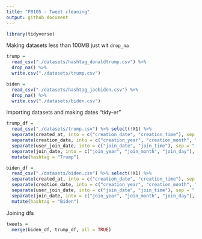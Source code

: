 ```yaml
---
title: "P8105 - Tweet cleaning"
output: github_document
---
```


```r
library(tidyverse)
```

Making datasets less than 100MB just wit `drop_na`

```r
trump = 
  read_csv("./datasets/hashtag_donaldtrump.csv") %>% 
  drop_na() %>%
  write.csv("./datasets/trump.csv")

biden = 
  read_csv("./datasets/hashtag_joebiden.csv") %>% 
  drop_na() %>% 
  write.csv("./datasets/biden.csv")
```

Importing datasets and making dates "tidy-er"

```r
trump_df = 
  read_csv("./datasets/trump.csv") %>% select(!X1) %>% 
  separate(created_at, into = c("creation_date", "creation_time"), sep = " ") %>% 
  separate(creation_date, into = c("creation_year", "creation_month", "creation_day"), sep = "-") %>% 
  separate(user_join_date, into = c("join_date", "join_time"), sep = " ") %>% 
  separate(join_date, into = c("join_year", "join_month", "join_day"), sep = "-") %>% 
  mutate(hashtag = "Trump")

biden_df = 
  read_csv("./datasets/biden.csv") %>% select(!X1) %>% 
  separate(created_at, into = c("creation_date", "creation_time"), sep = " ") %>% 
  separate(creation_date, into = c("creation_year", "creation_month", "creation_day"), sep = "-") %>% 
  separate(user_join_date, into = c("join_date", "join_time"), sep = " ") %>% 
  separate(join_date, into = c("join_year", "join_month", "join_day"), sep = "-") %>% 
  mutate(hashtag = "Biden")
```

Joining dfs

```r
tweets = 
  merge(biden_df, trump_df, all = TRUE)
```